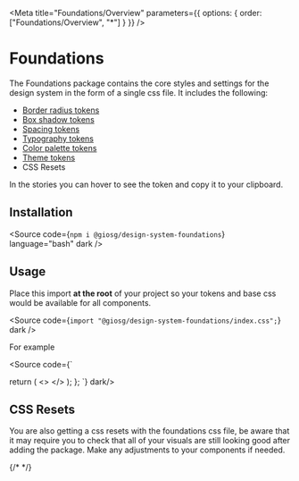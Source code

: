 
<Meta title="Foundations/Overview" parameters={{ options: { order: ["Foundations/Overview", "*"] } }} />

# Foundations

The Foundations package contains the core styles and settings for the design system in the form of a single css file. It includes the following:

- [Border radius tokens](/?path=/story/foundations-border-radius--variants)
- [Box shadow tokens](/?path=/story/foundations-box-shadows--variants)
- [Spacing tokens](/?path=/story/foundations-spacing--variants)
- [Typography tokens](/?path=/story/foundations-typography--body)
- [Color palette tokens](/?path=/story/foundations-colors--palette)
- [Theme tokens](/?path=/story/foundations-colors--themes)
- CSS Resets

In the stories you can hover to see the token and copy it to your clipboard.

## Installation

<Source code={`npm i @giosg/design-system-foundations`} language="bash" dark />

## Usage

Place this import **at the root** of your project so your tokens and base css would be available for all components.

<Source code={`import "@giosg/design-system-foundations/index.css";`} dark />

For example

<Source code={`





  return (
    <>
      <ReactHelmet>
        <title>Workflow builder</title>
      </ReactHelmet>
      <MainProvider>
        <Global styles={[globalStyles]} />
        <PagesRouting />
      </MainProvider>
    </>
  );
};
`}  dark/>

## CSS Resets

You are also getting a css resets with the foundations css file, be aware that it may require you to check that all of your visuals are still looking good after adding the package. Make any adjustments to your components if needed.

{/* <Canvas of={CompStories.Themes} dark/> */}
